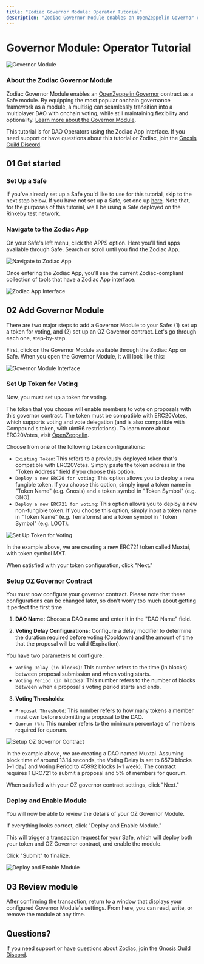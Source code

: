 ---
title: "Zodiac Governor Module: Operator Tutorial"
description: "Zodiac Governor Module enables an OpenZeppelin Governor contract as a Safe module."
---

# Governor Module: Operator Tutorial

![Governor Module](/Banner-oz-governor.jpg)

### About the Zodiac Governor Module

Zodiac Governor Module enables an [OpenZeppelin Governor](https://blog.openzeppelin.com/governor-smart-contract/) contract as a Safe module. By equipping the most popular onchain governance framework as a module, a multisig can seamlessly transition into a multiplayer DAO with onchain voting, while still maintaining flexibility and optionality. [Learn more about the Governor Module](/documentation/governor-module).

This tutorial is for DAO Operators using the Zodiac App interface. If you need support or have questions about this tutorial or Zodiac, join the [Gnosis Guild Discord](https://discord.gnosisguild.org).

## 01 Get started

### Set Up a Safe

If you've already set up a Safe you'd like to use for this tutorial, skip to the next step below. If you have not set up a Safe, set one up [here](https://safe.global). Note that, for the purposes of this tutorial, we'll be using a Safe deployed on the Rinkeby test network. 

### Navigate to the Zodiac App

On your Safe's left menu, click the APPS option. Here you'll find apps available through Safe. Search or scroll until you find the Zodiac App.

![Navigate to Zodiac App](/Nav1.png)

Once entering the Zodiac App, you'll see the current Zodiac-compliant collection of tools that have a Zodiac App interface.

![Zodiac App Interface](/Nav3.png)

## 02 Add Governor Module

There are two major steps to add a Governor Module to your Safe: (1) set up a token for voting, and (2) set up an OZ Governor contract. Let's go through each one, step-by-step.

First, click on the Governor Module available through the Zodiac App on Safe. When you open the Governor Module, it will look like this:

![Governor Module Interface](/Governor01.png)

### Set Up Token for Voting

Now, you must set up a token for voting.

The token that you choose will enable members to vote on proposals with this governor contract. The token must be compatible with ERC20Votes, which supports voting and vote delegation (and is also compatible with Compound's token, with uint96 restrictions). To learn more about ERC20Votes, visit [OpenZeppelin](https://docs.openzeppelin.com/contracts/4.x/api/token/erc20#ERC20Votes).

Choose from one of the following token configurations:

- `Existing Token`: This refers to a previously deployed token that's compatible with ERC20Votes. Simply paste the token address in the "Token Address" field if you choose this option.
- `Deploy a new ERC20 for voting`: This option allows you to deploy a new fungible token. If you choose this option, simply input a token name in "Token Name" (e.g. Gnosis) and a token symbol in "Token Symbol" (e.g. GNO).
- `Deploy a new ERC721 for voting`: This option allows you to deploy a new non-fungible token. If you choose this option, simply input a token name in "Token Name" (e.g. Terraforms) and a token symbol in "Token Symbol" (e.g. LOOT).

![Set Up Token for Voting](/Governor02.png)

In the example above, we are creating a new ERC721 token called Muxtai, with token symbol MXT.

When satisfied with your token configuration, click "Next."

### Setup OZ Governor Contract

You must now configure your governor contract. Please note that these configurations can be changed later, so don't worry too much about getting it perfect the first time.

1. **DAO Name:** Choose a DAO name and enter it in the "DAO Name" field.

2. **Voting Delay Configurations:** Configure a delay modifier to determine the duration required before voting (Cooldown) and the amount of time that the proposal will be valid (Expiration).

You have two parameters to configure:

- `Voting Delay (in blocks)`: This number refers to the time (in blocks) between proposal submission and when voting starts.
- `Voting Period (in blocks)`: This number refers to the number of blocks between when a proposal's voting period starts and ends.

3. **Voting Thresholds:**

- `Proposal Threshold`: This number refers to how many tokens a member must own before submitting a proposal to the DAO.
- `Quorum (%)`: This number refers to the minimum percentage of members required for quorum.

![Setup OZ Governor Contract](/Governor03.png)

In the example above, we are creating a DAO named Muxtai. Assuming block time of around 13.14 seconds, the Voting Delay is set to 6570 blocks (~1 day) and Voting Period to 45992 blocks (~1 week). The contract requires 1 ERC721 to submit a proposal and 5% of members for quorum.

When satisfied with your OZ governor contract settings, click "Next."

### Deploy and Enable Module

You will now be able to review the details of your OZ Governor Module.

If everything looks correct, click "Deploy and Enable Module."

This will trigger a transaction request for your Safe, which will deploy both your token and OZ Governor contract, and enable the module.

Click "Submit" to finalize.

![Deploy and Enable Module](/Governor04.png)

## 03 Review module

After confirming the transaction, return to a window that displays your configured Governor Module's settings. From here, you can read, write, or remove the module at any time.

## Questions?

If you need support or have questions about Zodiac, join the [Gnosis Guild Discord](https://discord.gnosisguild.org).